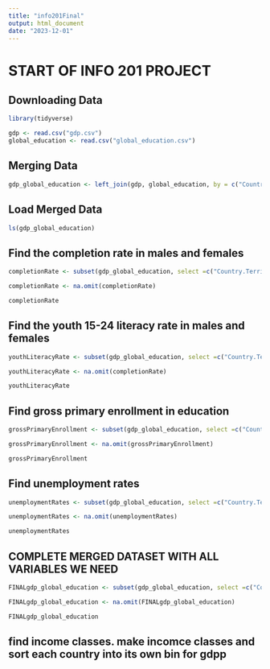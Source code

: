 ```yaml
---
title: "info201Final"
output: html_document
date: "2023-12-01"
---
```


# START OF INFO 201 PROJECT 
## Downloading Data
```r
library(tidyverse)

gdp <- read.csv("gdp.csv")
global_education <- read.csv("global_education.csv")
```

## Merging Data
```r
gdp_global_education <- left_join(gdp, global_education, by = c("Country.Territory" = "Countries.and.areas"))
```

## Load Merged Data
```r
ls(gdp_global_education)
```

## Find the completion rate in males and females
```r
completionRate <- subset(gdp_global_education, select =c("Country.Territory", "Completion_Rate_Primary_Male", "Completion_Rate_Primary_Female"))

completionRate <- na.omit(completionRate)

completionRate
```


## Find the youth 15-24 literacy rate in males and females 
```r
youthLiteracyRate <- subset(gdp_global_education, select =c("Country.Territory", "Youth_15_24_Literacy_Rate_Female", "Youth_15_24_Literacy_Rate_Male"))

youthLiteracyRate <- na.omit(completionRate)

youthLiteracyRate
```


## Find gross primary enrollment in education 
```r
grossPrimaryEnrollment <- subset(gdp_global_education, select =c("Country.Territory", "Gross_Primary_Education_Enrollment"))

grossPrimaryEnrollment <- na.omit(grossPrimaryEnrollment)

grossPrimaryEnrollment
```

## Find unemployment rates
```r
unemploymentRates <- subset(gdp_global_education, select =c("Country.Territory", "Unemployment_Rate"))

unemploymentRates <- na.omit(unemploymentRates)

unemploymentRates
```

## COMPLETE MERGED DATASET WITH ALL VARIABLES WE NEED
```r
FINALgdp_global_education <- subset(gdp_global_education, select =c("Country.Territory", "Completion_Rate_Primary_Male", "Completion_Rate_Primary_Female", "Youth_15_24_Literacy_Rate_Female", "Youth_15_24_Literacy_Rate_Male", "Gross_Primary_Education_Enrollment", "Unemployment_Rate"  ))

FINALgdp_global_education <- na.omit(FINALgdp_global_education)

FINALgdp_global_education
```

## find income classes. make incomce classes and sort each country into its own bin for gdpp

